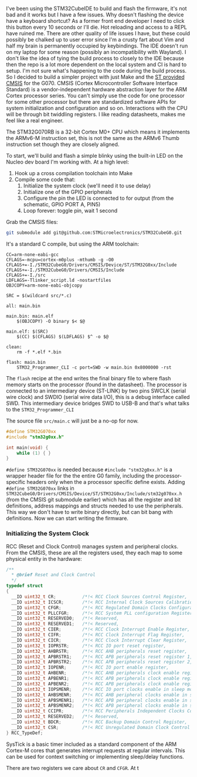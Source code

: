 
<PostFrontmatter
    postTitle="Building a Grow Box Pt.1 - STM32 build basics"
    postDate="2024-05-01 12:31PM" />

I've been using the STM32CubeIDE to build and flash the firmware, it's not bad and it works but I have a few issues. Why doesn't flashing the device have a keyboard shortcut? As a former front end developer I need to click this button every 10 seconds or I'll die. Hot reloading and access to a REPL have ruined me. There are other quality of life issues I have, but these could possibly be chalked up to user error since I'm a crusty fart about Vim and half my brain is permanently occupied by keybindings. The IDE doesn't run on my laptop for some reason (possibly an incompatibility with Wayland). I don't like the idea of tying the build process to closely to the IDE because then the repo is a lot more dependent on the local system and CI is hard to setup. I'm not sure what's happening to the code during the build process. So I decided to build a simpler project with just Make and the [ST provided CMSIS](https://github.com/STMicroelectronics/STM32CubeG0) for the G070. CMSIS (Cortex Microcontroller Software Interface Standard) is a vendor-independent hardware abstraction layer for the ARM Cortex processor series. You can't simply use the code for one processor for some other processor but there are standardized software APIs for system initialization and configuration and so on. Interactions with the CPU will be through bit twiddling registers. I like reading datasheets, makes me feel like a real engineer.

The STM32G070RB is a 32-bit Cortex M0+ CPU which means it implements the ARMv6-M instruction set, this is not the same as the ARMv6 Thumb instruction set though they are closely aligned.

To start, we'll build and flash a simple blinky using the built-in LED on the Nucleo dev board I'm working with. At a high level:

1. Hook up a cross compilation toolchain into Make
2. Compile some code that:
    1. Initialize the system clock (we'll need it to use delay)
    2. Initialize one of the GPIO peripherals
    3. Configure the pin the LED is connected to for output (from the schematic, GPIO PORT A, PIN5)
    4. Loop forever: toggle pin, wait 1 second

Grab the CMSIS files:

```bash
git submodule add git@github.com:STMicroelectronics/STM32CubeG0.git 
```

It's a standard C compile, but using the ARM toolchain:

```Make
CC=arm-none-eabi-gcc
CFLAGS=-mcpu=cortex-m0plus -mthumb -g -O0
CFLAGS+=-I./STM32CubeG0/Drivers/CMSIS/Device/ST/STM32G0xx/Include
CFLAGS+=-I./STM32CubeG0/Drivers/CMSIS/Include
CFLAGS+=-I./src
LDFLAGS=-Tlinker_script.ld -nostartfiles
OBJCOPY=arm-none-eabi-objcopy

SRC = $(wildcard src/*.c)

all: main.bin

main.bin: main.elf
	$(OBJCOPY) -O binary $< $@

main.elf: $(SRC)
	$(CC) $(CFLAGS) $(LDFLAGS) $^ -o $@

clean:
	rm -f *.elf *.bin

flash: main.bin
	STM32_Programmer_CLI -c port=SWD -w main.bin 0x8000000 -rst
```

The `flash` recipe at the end writes the final binary file to where flash memory starts on the processor (found in the datasheet). The processor is connected to an intermediary device (ST-LINK) by two pins SWCLK (serial wire clock) and SWDIO (serial wire data I/O), this is a debug interface called SWD. This intermediary device bridges SWD to USB-B and that's what talks to the `STM32_Programmer_CLI`

The source file `src/main.c` will just be a no-op for now.

```C
#define STM32G070xx
#include "stm32g0xx.h"

int main(void) {
    while (1) { }
}
```

`#define STM32G070xx` is needed because `#include "stm32g0xx.h"` is a wrapper header file for the the entire G0 family, including the processor-specific headers only when the a processor specific define exists. Adding `#define STM32G070xx` links in `STM32CubeG0/Drivers/CMSIS/Device/ST/STM32G0xx/Include/stm32g070xx.h` (from the CMSIS git submodule earlier) which has all the register and bit definitions, address mappings and structs needed to use the peripherals. This way we don't have to write binary directly, but can bit bang with definitions. Now we can start writing the firmware.

### Initializing the System Clock

RCC (Reset and Clock Control) manages system and peripheral clocks. From the CMSIS, these are all the registers used, they each map to some physical entity in the hardware:

```C
/**
  * @brief Reset and Clock Control
  */
typedef struct
{
  __IO uint32_t CR;          /*!< RCC Clock Sources Control Register,                                     Address offset: 0x00 */
  __IO uint32_t ICSCR;       /*!< RCC Internal Clock Sources Calibration Register,                        Address offset: 0x04 */
  __IO uint32_t CFGR;        /*!< RCC Regulated Domain Clocks Configuration Register,                     Address offset: 0x08 */
  __IO uint32_t PLLCFGR;     /*!< RCC System PLL configuration Register,                                  Address offset: 0x0C */
  __IO uint32_t RESERVED0;   /*!< Reserved,                                                               Address offset: 0x10 */
  __IO uint32_t RESERVED1;   /*!< Reserved,                                                               Address offset: 0x14 */
  __IO uint32_t CIER;        /*!< RCC Clock Interrupt Enable Register,                                    Address offset: 0x18 */
  __IO uint32_t CIFR;        /*!< RCC Clock Interrupt Flag Register,                                      Address offset: 0x1C */
  __IO uint32_t CICR;        /*!< RCC Clock Interrupt Clear Register,                                     Address offset: 0x20 */
  __IO uint32_t IOPRSTR;     /*!< RCC IO port reset register,                                             Address offset: 0x24 */
  __IO uint32_t AHBRSTR;     /*!< RCC AHB peripherals reset register,                                     Address offset: 0x28 */
  __IO uint32_t APBRSTR1;    /*!< RCC APB peripherals reset register 1,                                   Address offset: 0x2C */
  __IO uint32_t APBRSTR2;    /*!< RCC APB peripherals reset register 2,                                   Address offset: 0x30 */
  __IO uint32_t IOPENR;      /*!< RCC IO port enable register,                                            Address offset: 0x34 */
  __IO uint32_t AHBENR;      /*!< RCC AHB peripherals clock enable register,                              Address offset: 0x38 */
  __IO uint32_t APBENR1;     /*!< RCC APB peripherals clock enable register1,                             Address offset: 0x3C */
  __IO uint32_t APBENR2;     /*!< RCC APB peripherals clock enable register2,                             Address offset: 0x40 */
  __IO uint32_t IOPSMENR;    /*!< RCC IO port clocks enable in sleep mode register,                       Address offset: 0x44 */
  __IO uint32_t AHBSMENR;    /*!< RCC AHB peripheral clocks enable in sleep mode register,                Address offset: 0x48 */
  __IO uint32_t APBSMENR1;   /*!< RCC APB peripheral clocks enable in sleep mode register1,               Address offset: 0x4C */
  __IO uint32_t APBSMENR2;   /*!< RCC APB peripheral clocks enable in sleep mode register2,               Address offset: 0x50 */
  __IO uint32_t CCIPR;       /*!< RCC Peripherals Independent Clocks Configuration Register,              Address offset: 0x54 */
  __IO uint32_t RESERVED2;   /*!< Reserved,                                                               Address offset: 0x58 */
  __IO uint32_t BDCR;        /*!< RCC Backup Domain Control Register,                                     Address offset: 0x5C */
  __IO uint32_t CSR;         /*!< RCC Unregulated Domain Clock Control and Status Register,               Address offset: 0x60 */
} RCC_TypeDef;
```

SysTick is a basic timer included as a standard component of the ARM Cortex-M cores that generates interrupt requests at regular intervals. This can be used for context switching or implementing sleep/delay functions.

There are two registers we care about `CR` and `CFGR`. At t
